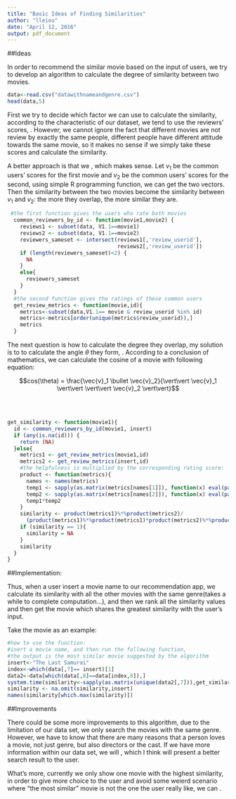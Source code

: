 ```yaml
---
title: "Basic Ideas of Finding Similarities"
author: "lleiou"
date: "April 12, 2016"
output: pdf_document
---
```


##Ideas

In order to recommend the similar movie based on the input of users, we try to develop an algorithm to calculate the degree of similarity between two movies.
```r
data<-read.csv("datawithnameandgenre.csv")
head(data,5)
```

First we try to decide which factor we can use to calculate the similarity, according to the characteristic of our dataset, we tend to use the reviewrs' scores, \textbf{if the scores of the two movies are close, then the two movies are considered to be similar}. However, we cannot ignore the fact that different movies are not review by exactly the same people, different people have different attitude towards the same movie, so it makes no sense if we simply take these scores and calculate the similarity. 

A better approach is that we \textbf{only focus on the users who have watched both movies and take their scores into consideration}, which makes sense. Let $v_1$ be the common users' scores for the first movie and $v_2$ be the common users' scores for the second, using simple R programming function, we can get the two vectors. Then the similarity between the two movies become the similarity between $v_1$ and $v_2$: the more they overlap, the more similar they are. 

```r
 #the first function gives the users who rate both movies
  common_reviewers_by_id <- function(movie1,movie2) {
    reviews1 <- subset(data, V1.1==movie1)
    reviews2 <- subset(data, V1.1==movie2)
    reviewers_sameset <- intersect(reviews1[,'review_userid'],
                                   reviews2[,'review_userid'])
    if (length(reviewers_sameset)<2) {
      NA
    }
    else{
      reviewers_sameset
    }
  }
  #the second function gives the ratings of these common users
  get_review_metrics <- function(movie,id){
    metrics<-subset(data,V1.1== movie & review_userid %in% id)
    metrics<-metrics[order(unique(metrics$review_userid)),]
    metrics
  }
```


The next question is how to calculate the degree they overlap, my solution is to to calculate the angle $\theta$ they form, \textbf{the smaller the $\theta$, the greater they overlap}. According to a conclusion of mathematics, we can calculate the cosine of a movie with following equation:

$$cos(\theta) = \frac{\vec{v}_1 \bullet \vec{v}_2}{\vert\vert \vec{v}_1 \vert\vert \vert\vert \vec{v}_2 \vert\vert}$$

<br><br>  

```r
get_similarity <- function(movie1){
  id <- common_reviewers_by_id(movie1, insert)
  if (any(is.na(id))) {
    return (NA)
  }else{
    metrics1 <- get_review_metrics(movie1,id)
    metrics2 <- get_review_metrics(insert,id)
    #the helpfulness is multiplied by the corresponding rating score:
    product <- function(metrics){
      names <- names(metrics)
      temp1 <- sapply(as.matrix(metrics[names[1]]), function(x) eval(parse(text=x)))
      temp2 <- sapply(as.matrix(metrics[names[2]]), function(x) eval(parse(text=x)))
      temp1*temp2
    }
    similarity <- product(metrics1)%*%product(metrics2)/
      (product(metrics1)%*%product(metrics1)*product(metrics2)%*%product(metrics2))^0.5
    if (similarity == 1){
      similarity = NA
    }
    similarity
  }
}
```

##Implementation:

Thus, when a user insert a movie name to our recommendation app, we calculate its similarity with all the other movies with the same genre(takes a while to complete computation...), and then we rank all the similarity values and then get the movie which shares the greatest similarity with the user's input.

Take the movie \textsl{"The Last Samurai"} as an example:

```r
#how to use the function:
#inert a movie name, and then run the following function, 
#the output is the most similar movie suggested by the algorithm
insert<-"The Last Samurai"
index<-which(data[,7]== insert)[1]
data2<-data[which(data[,8]==data[index,8]),]
system.time(similarity<-sapply(as.matrix(unique(data2[,7])),get_similarity))
similarity <- na.omit(similarity,insert)
names(similarity[which.max(similarity)])
```

##Improvements

There could be some more improvements to this algorithm, due to the limitation of our data set, we only search the movies with the same genre. However, we have to know that there are many reasons that a person loves a movie, not just genre, but also directors or the cast. If we have more information within our data set, we will \textbf{also search within the movie with the same director, cast, etc}, which I think will present a better search result to the user.

What's more, currently we only show one movie with the highest similarity, in order to give more choice to the user and avoid some weierd scenario where "the most similar" movie is not the one the user really like, we can \textbf{increse the number of movies in the search result}.
